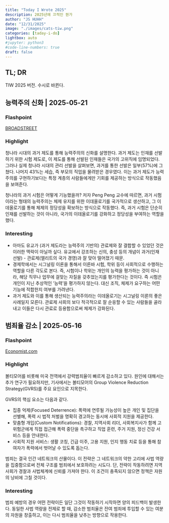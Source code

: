```yaml
---
title: "Today I Wrote 2025" 
description: 2025년에 끄적인 뭔가 
author: "JS HUHH"
date: "12/31/2025"
image: "./images/cats-tiw.png"
categories: [taday-i-do]
lightbox: auto
#jupyter: python3
#code-line-numbers: true
draft: false
---
```


## TL; DR
TIW 2025 버전. 수시로 바뀐다. 

## 능력주의 신화 | 2025-05-21

### Flashpoint
  
[BROADSTREET](https://www.broadstreet.blog/p/the-myth-of-meritocracy-how-exams)

### Highlight

청나라 시대의 과거 제도를 통해 능력주의의 신화를 설명한다. 과거 제도는 인재를 선발하기 위한 시험 제도로, 이 제도를 통해 선발된 인재들은 국가의 고위직에 임명되었다. 그러나 실제 청나라 시대의 관리 선발을 살펴보면, 과거를 통한 선발은 일부(57%)에 그쳤다. 나머지 43%는 세습, 즉 부모의 직업을 물려받은 경우였다. 이는 과거 제도가 능력주의를 구현하기보다는 특정 계층의 사람들에게만 기회를 제공하는 방식으로 작동했음을 보여준다.

청나라의 과거 시험은 어떻게 기능했을까? 저자 Peng Peng 교수에 따르면, 과거 시험이라는 형태의 능력주의는 체제 유지를 위한 이데올로기를 국가적으로 생산하고, 그 이데올로기를 통해 체제의 정당성을 확보하는 방식으로 작동했다. 즉, 과거 시험은 단순히 인재를 선발하는 것이 아니라, 국가의 이데올로기를 강화하고 정당성을 부여하는 역할을 했다.

### Interesting

- 아마도 유교가 (과거 제도라는 능력주의 기반의) 관료제와 잘 결합할 수 있었던 것은 이러한 맥락이 아닐까 싶다. 유교에서 강조하는 신의, 충성 등의 개념이 과거(인재 선발) - 관료제(엘리트의 국가 경영)과 잘 맞아 떨어졌기 때문. 
- 경제학에서는 시그널링 이론을 통해서 이른바 시험, 학위 등이 사회적으로 수행하는 역할을 다른 각도로 본다. 즉, 시험이나 학위는 개인의 능력을 평가하는 것이 아니라, 해당 직무나 업무에 걸맞는 자질을 갖추었는지를 평가한다는 것이다. 즉 시험은 개인이 지닌 추상적인 '능력'을 평가하지 않는다. 대신 조직, 체제가 요구하는 어떤 기능에 적합한지 여부를 가려낸다. 
- 과거 제도와 이를 통해 생산되는 능력주의라는 이데올로기는 시그널링 이론의 좋은 사례일지 모른다. 관료제 사회의 보다 적극적으로 잘 순응할 수 있는 사람들을 골라내고 이들은 다시 관료로 등용함으로써 체제가 강화된다. 

## 범죄율 감소 | 2025-05-16

### Flashpoint
  
[Economist.com](https://www.economist.com/united-states/2025/05/15/violent-crime-is-falling-rapidly-across-america)

### Highlight

볼티모어를 비롯해 미국 전역에서 강력범죄율이 빠르게 감소하고 있다. 원인에 대해서는 추가 연구가 필요하지만, 기사에서는 볼티모어의 Group Violence Reduction Strategy(GVRS)를 주요 요인으로 지목한다.

GVRS의 핵심 요소는 다음과 같다.

- 집중 억제(Focused Deterrence): 폭력에 연루될 가능성이 높은 개인 및 집단을 선별해, 폭력 시 법적 처벌을 명확히 경고하는 동시에 사회적 지원을 제공한다.
- 맞춤형 개입(Custom Notifications): 경찰, 지역사회 리더, 사회복지사가 함께 고위험군에게 직접 접근해 폭력 중단을 촉구하고 직업 훈련, 주거 지원, 정신 건강 서비스 등을 안내한다.
- 사회적 지원 서비스: 생활 코칭, 긴급 이주, 고용 지원, 인지 행동 치료 등을 통해 참여자가 폭력에서 벗어날 수 있도록 돕는다.

범죄는 결국 인간 네트워크의 산물이다. 이 전략은 그 네트워크의 약한 고리에 사법 역량을 집중함으로써 전체 구조를 범죄에서 보호하려는 시도다. 단, 전략이 작동하려면 지역사회가 경찰과 사법체계에 신뢰를 가져야 한다. 이 조건이 충족되지 않으면 정책은 자원의 낭비에 그칠 것이다.

### Interesting

범죄 예방의 경우 어떤 전략이든 일단 그것이 작동하기 시작하면 양의 피드백이 발생한다. 동일한 사법 역량을 전제로 할 때, 감소한 범죄율은 잔여 범죄에 투입할 수 있는 여분의 자원을 창출하고, 이는 다시 범죄율을 낮추는 방향으로 작용한다.